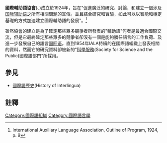 {{Interlingua sidebar|expanded=Language}}

'''國際輔助語協會'''({{lang|en|International Auxiliary Language Association}}、'''{{lang|en|IALA}}''')成立於1924年，旨在"促進廣泛的研究、討論，和建立一個涉及[[国际辅助语|国际辅助语]]之所有相關問題的宣傳。並且結合研究和實驗，如此可以以智能和穩定基礎的方式加速建立國際輔助語的發展"。<ref>International Auxiliary Language Association, Outline of Program, 1924, p. 9</ref>

雖然協會的建立是為了確定那些眾多競爭者所發表的"輔助語"何者是最適合國際交流，但是它最終確定那些眾多的競爭者卻沒有一個是能夠勝任語言的工作負荷、及進一步發展自己的語言[[国际语|国际语]]。直到1954年IALA持續的在國際語組織上發表相關的資料，然而它的研究資料卻被新的"[[社會科學和公共|科學服務]](Society for Science and the Public)國際語部門"所採用。

==參見==
* [[國際語歷史|國際語歷史]](History of Interlingua)

==註釋==
{{reflist}}

{{Authority control}}
[[Category:國際語組織|Category:國際語組織]]
[[Category:國際語言學|Category:國際語言學]]